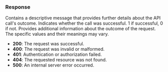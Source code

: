 ### Response

<ResponseField name="message" type="string">
  Contains a descriptive message that provides further details about the API
  call's outcome.
</ResponseField>

<ResponseField name="success" type="number">
  Indicates whether the call was successful. 1 if successful, 0 if not.
</ResponseField>

<ResponseField name="status" type="number">
  Provides additional information about the outcome of the request. The specific
  values and their meanings may vary.

- **200**: The request was successful.
- **400**: The request was invalid or malformed.
- **401**: Authentication or authorization failed.
- **404**: The requested resource was not found.
- **500**: An internal server error occurred.

</ResponseField>
